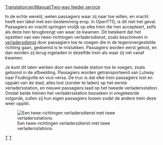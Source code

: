 [[Translation:en/Manual/Two-way feeder service]]

In de echte wereld, weten passagiers waar zij naar toe willen, en vracht heeft een label met een bestemming erop.
In OpenTTD, is dit niet het geval. Passagiers en vracht springen vrolijk op elke trein die hen accepteert, zelfs als deze hen terugbrengt van waar ze kwamen.
Dit betekent dat het opzetten van een twee-richtingen verladersdienst, zoals beschreven in [[nl/Manual/Verladersdienst|verladersdienst]] door passagiers toe te voegen die in de tegenovergestelde richting gaan, gedoemd is te mislukken. Passagiers worden eerst gelost, en dan worden zij terug ingeladen in dezelfde trein als waar zij net vanaf kwamen.

Je kunt dit laten werken door een tweede station toe te voegen, zoals getoond in de afbeelding. Passagiers worden getransporteerd van Lutway naar Fludingville en vice versa.
De truc is dat elke trein passagiers lost en oppakt van de stad, alles lost (zonder te laden) op het eerste verladersstation, en nieuwe passagiers laad op het tweede verladersstation. Omdat beide treinen het verladersstation bezoeken in omgekeerde volgorde, zullen zij hun eigen passagiers lossen zodat de andere trein deze weer oppikt.

[[File:en/Two-way-feeder.png|center|frame|Een twee-richtingen verladersdienst met twee verladersstations.]]

[[Category:nl/Spelen|T]]
[[Category:nl/Voertuigen|T]]
